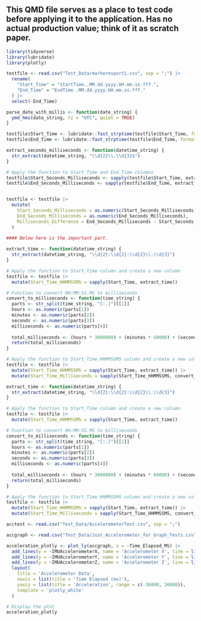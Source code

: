 ## This QMD file serves as a place to test code before applying it to the application. Has no actual production value; think of it as scratch paper.


```r
library(tidyverse)
library(lubridate)
library(plotly)
```

```r
testfile <- read.csv("Test_Data/markerexport1.csv", sep = ";") |>
  rename(
    "Start_Time" = "StartTime..MM.dd.yyyy.HH.mm.ss.fff.",
    "End_Time" = "EndTime..MM.dd.yyyy.HH.mm.ss.fff."
  ) |>
  select(-End_Time)
```

```r
parse_date_with_millis <- function(date_string) {
  ymd_hms(date_string, tz = "UTC", quiet = TRUE)
}

testfile$Start_Time <- lubridate::fast_strptime(testfile$Start_Time, format = "%m/%d/%Y %H:%M:%OS", tz = "UTC")
testfile$End_Time <- lubridate::fast_strptime(testfile$End_Time, format = "%m/%d/%Y %H:%M:%OS", tz = "UTC")
```

```r
extract_seconds_milliseconds <- function(datetime_string) {
  str_extract(datetime_string, "\\d{2}\\.\\d{3}$")
}

# Apply the function to Start_Time and End_Time columns
testfile$Start_Seconds_Milliseconds <- sapply(testfile$Start_Time, extract_seconds_milliseconds)
testfile$End_Seconds_Milliseconds <- sapply(testfile$End_Time, extract_seconds_milliseconds)


testfile <- testfile |>
  mutate(
    Start_Seconds_Milliseconds = as.numeric(Start_Seconds_Milliseconds),
    End_Seconds_Milliseconds = as.numeric(End_Seconds_Milliseconds),
    Milliseconds_Difference = End_Seconds_Milliseconds - Start_Seconds_Milliseconds
  )
  
#### Below here is the important part.

extract_time <- function(datetime_string) {
  str_extract(datetime_string, "\\d{2}:\\d{2}:\\d{2}\\.\\d{3}")
}

# Apply the function to Start_Time column and create a new column
testfile <- testfile |>
  mutate(Start_Time_HHMMSSMS = sapply(Start_Time, extract_time))

# Function to convert HH:MM:SS.MS to milliseconds
convert_to_milliseconds <- function(time_string) {
  parts <- str_split(time_string, "[:.]")[[1]]
  hours <- as.numeric(parts[1])
  minutes <- as.numeric(parts[2])
  seconds <- as.numeric(parts[3])
  milliseconds <- as.numeric(parts[4])
  
  total_milliseconds <- (hours * 3600000) + (minutes * 60000) + (seconds * 1000) + milliseconds
  return(total_milliseconds)
}

# Apply the function to Start_Time_HHMMSSMS column and create a new column
testfile <- testfile |>
  mutate(Start_Time_HHMMSSMS = sapply(Start_Time, extract_time)) |>
  mutate(Start_Time_Milliseconds = sapply(Start_Time_HHMMSSMS, convert_to_milliseconds))
```

```r
extract_time <- function(datetime_string) {
  str_extract(datetime_string, "\\d{2}:\\d{2}:\\d{2}\\.\\d{3}")
}

# Apply the function to Start_Time column and create a new column
testfile <- testfile |>
  mutate(Start_Time_HHMMSSMS = sapply(Start_Time, extract_time))

# Function to convert HH:MM:SS.MS to milliseconds
convert_to_milliseconds <- function(time_string) {
  parts <- str_split(time_string, "[:.]")[[1]]
  hours <- as.numeric(parts[1])
  minutes <- as.numeric(parts[2])
  seconds <- as.numeric(parts[3])
  milliseconds <- as.numeric(parts[4])
  
  total_milliseconds <- (hours * 3600000) + (minutes * 60000) + (seconds * 1000) + milliseconds
  return(total_milliseconds)
}

# Apply the function to Start_Time_HHMMSSMS column and create a new column
testfile <- testfile |>
  mutate(Start_Time_HHMMSSMS = sapply(Start_Time, extract_time)) |>
  mutate(Start_Time_Milliseconds = sapply(Start_Time_HHMMSSMS, convert_to_milliseconds))
```

```r
acctest <- read.csv("Test_Data/AccelerometerTest.csv", sep = ";")

accgraph <- read.csv("Test_Data/Just_Accelerometer_for_Graph_Tests.csv", sep = ",")
```

```r
acceleration_plotly <- plot_ly(accgraph, x = ~Time_Elapsed_MS) |>
  add_lines(y = ~IMUAccelerometerX, name = 'Accelerometer X', line = list(color = 'blue2', width = 2), opacity = 0.5) |>
  add_lines(y = ~IMUAccelerometerY, name = 'Accelerometer Y', line = list(color = 'purple', width = 2), opacity = 0.5) |>
  add_lines(y = ~IMUAccelerometerZ, name = 'Accelerometer Z', line = list(color = 'green', width = 2), opacity = 0.5) |>
  layout(
    title = 'Accelerometer Data',
    xaxis = list(title = 'Time Elapsed (ms)'),
    yaxis = list(title = 'Acceleration', range = c(-36000, 36000)),
    template = 'plotly_white'
  )

# Display the plot
acceleration_plotly
```

